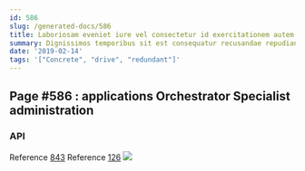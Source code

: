 ```yaml
---
id: 586
slug: /generated-docs/586
title: Laboriosam eveniet iure vel consectetur id exercitationem autem.
summary: Dignissimos temporibus sit est consequatur recusandae repudiandae.
date: '2019-02-14'
tags: '["Concrete", "drive", "redundant"]'
---
```


## Page #586 : applications Orchestrator Specialist administration
### API



Reference [843](/generated-docs/843)
Reference [126](/generated-docs/126)
![](/assets/cats-4.jpg)

<Partial />



